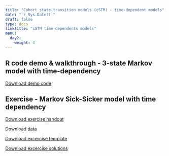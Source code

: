 ---
title: "Cohort state-transition models (cSTM) - time-dependent models"
date: "`r Sys.Date()`"
draft: false
type: docs
linktitle: "cSTM time-dependents models"
menu:
  day2:
    weight: 4
---

## R code demo & walkthrough - 3-state Markov model with time-dependency

[Download demo code](../../../Course_Modularization/Markov models/Markov 3-state/Markov_3state_time.Rmd)

## Exercise - Markov Sick-Sicker model with time dependency

[Download exercise handout](../../../Course_Modularization/Markov models/Markov Sick-Sicker/exercise worksheets/markov_sick-sicker_time_exercise.html)

[Download data](../../../Course_Modularization/Markov models/Markov Sick-Sicker/solutions/HMD_USA_Mx_2015.csv)

[Download excercise template](../../../Course_Modularization/Markov models/Markov Sick-Sicker/templates/markov_sick-sicker_time_template.Rmd)

[Download excercise solutions](../../../Course_Modularization/Markov models/Markov Sick-Sicker/solutions/markov_sick-sicker_time_solutions.Rmd)
